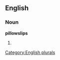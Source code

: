 
==English==

===Noun===
'''pillowslips'''

# {{plural of|[[pillowslip]]}}

[[Category:English plurals]]